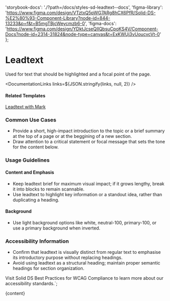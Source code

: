

  'storybook-docs': './?path=/docs/styles-sd-leadtext--docs',
  'figma-library':
    'https://www.figma.com/design/VTztxQ5pWG7ARg8hCX6PfR/Solid-DS-%E2%80%93-Component-Library?node-id=844-13233&p=f&t=B5mgTBjcWeycmzb6-0',
  'figma-docs':
    'https://www.figma.com/design/YDktJcseQIIQbsuCpoKS4V/Component-Docs?node-id=2314-31824&node-type=canvas&t=ExKWUj3vUoucvcVt-0'
};

# Leadtext

Used for text that should be highlighted and a focal point of the page.

<DefaultStory />

<DocumentationLinks links=${JSON.stringify(links, null, 2)} />

#### Related Templates

[Leadtext with Mark](./?path=/docs/templates-mark--docs)

### Common Use Cases

- Provide a short, high-impact introduction to the topic or a brief summary at the top of a page or at the beggining of a new section.
- Draw attention to a critical statement or focal message that sets the tone for the content below.

### Usage Guidelines

#### Content and Emphasis

- Keep leadtext brief for maximum visual impact; if it grows lengthy, break it into blocks to remain scannable.
- Use leadtext to highlight key information or a standout idea, rather than duplicating a heading.

#### Background

- Use light background options like white, neutral-100, primary-100, or use a primary background when inverted.

### Accessibility Information

- Confirm that leadtext is visually distinct from regular text to emphasise its introductory purpose without replacing headings.
- Avoid using leadtext as a structural heading; maintain proper semantic headings for section organization.

Visit <sd-link href="https://www.figma.com/design/VTztxQ5pWG7ARg8hCX6PfR/Solid-DS-%E2%80%93-Component-Library?node-id=38262-58412&t=1qhfYXrbNhSCYCzZ-4" target="_blank">Solid DS Best Practices for WCAG Compliance</sd-link> to learn more about our accessibility standards.`;

<Meta title="Styles/sd-leadtext/Overview" />

<OverviewFormatter story={SdLeadtextStories.Default}>{content}</OverviewFormatter>
